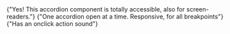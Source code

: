 
<MDXHeader />

<ViewContainer className="mdx-content">
  <Section className="component-display-wrapper">
    <div className="grid grid-cols-1 gap-4">
      <CraftedAccordion trigger={'Is this accordion accessible'}>
        {"Yes! This accordion component is totally accessible, also for screen-readers."}
      </CraftedAccordion>
      <CraftedAccordion trigger={'What functionalities are added?'}>
        {"One accordion open at a time. Responsive, for all breakpoints"}
      </CraftedAccordion>
      <CraftedAccordion trigger={'What else?'}>
        {"Has an onclick action sound"}
      </CraftedAccordion>
    </div>
  </Section>
</ViewContainer>
